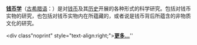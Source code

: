 '''[[钱币学|钱币学]]'''（[[古希腊语|古希腊语]]：{{lang|ge|νομισματική}}）是对[[钱币|钱币]]及其[[貨幣歷史|历史]]开展的各种形式的科学研究。包括对钱币实物的研究，也包括对钱币实物内在所蕴藏的，或者说是钱币背后所蕴含的非物质文化的研究。

<div class"noprint" style="text-align:right;">'''[[货币学|更多...]]'''''</div><noinclude>  </noinclude>